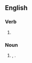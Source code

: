 ==English==

===Verb===
{{head|en|verb form}}

# {{en-third-person singular of|practise}}

===Noun===
{{head|en|noun plural form}}

# {{misspelling of|lang=en|practices|nodot=1}}, {{plural of|lang=en|practice}}.
